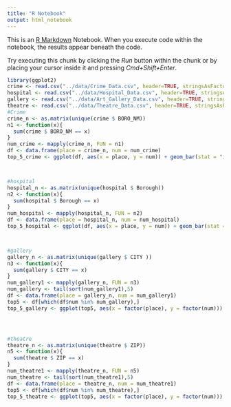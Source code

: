 ```yaml
---
title: "R Notebook"
output: html_notebook
---
```


This is an [R Markdown](http://rmarkdown.rstudio.com) Notebook. When you execute code within the notebook, the results appear beneath the code. 

Try executing this chunk by clicking the *Run* button within the chunk or by placing your cursor inside it and pressing *Cmd+Shift+Enter*. 

```r
library(ggplot2)
crime <- read.csv("../data/Crime_Data.csv", header=TRUE, stringsAsFactors = FALSE)
hospital <- read.csv("../data/Hospital_Data.csv", header=TRUE, stringsAsFactors = FALSE)
gallery <- read.csv("../data/Art_Gallery_Data.csv", header=TRUE, stringsAsFactors = FALSE)
theatre <- read.csv("../data/Theatre_Data.csv", header=TRUE, stringsAsFactors = FALSE)
#Crime
crime_n <- as.matrix(unique(crime $ BORO_NM))
n1 <- function(x){
  sum(crime $ BORO_NM == x)
}
num_crime <- mapply(crime_n, FUN = n1)
df <- data.frame(place = crime_n, num = num_crime)
top_5_crime <- ggplot(df, aes(x = place, y = num)) + geom_bar(stat = "identity", width = 0.7, fill = "skyblue")



#hospital
hospital_n <- as.matrix(unique(hospital $ Borough))
n2 <- function(x){
  sum(hospital $ Borough == x)
}
num_hospital <- mapply(hospital_n, FUN = n2)
df <- data.frame(place = hospital_n, num = num_hospital)
top_5_hospital <- ggplot(df, aes(x = place, y = num)) + geom_bar(stat = "identity", width = 0.7, fill = "skyblue")



#gallery
gallery_n <- as.matrix(unique(gallery $ CITY ))
n3 <- function(x){
  sum(gallery $ CITY == x)
}
num_gallery1 <- mapply(gallery_n, FUN = n3)
num_gallery <- tail(sort(num_gallery1),5)
df <- data.frame(place = gallery_n, num = num_gallery1)
top5 <- df[which(df$num %in% num_gallery),]
top_5_gallery <- ggplot(top5, aes(x = factor(place), y = factor(num))) + geom_bar(stat = "identity", width = 0.7, fill = "skyblue")




#theatre
theatre_n <- as.matrix(unique(theatre $ ZIP))
n5 <- function(x){
  sum(theatre $ ZIP == x)
}
num_theatre1 <- mapply(theatre_n, FUN = n5)
num_theatre <- tail(sort(num_theatre1),5)
df <- data.frame(place = theatre_n, num = num_theatre1)
top5 <- df[which(df$num %in% num_theatre),]
top_5_theatre <- ggplot(top5, aes(x = factor(place), y = factor(num))) + geom_bar(stat = "identity", width = 0.7, fill = "skyblue")
```


